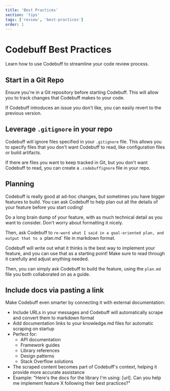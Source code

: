 ```yaml
---
title: 'Best Practices'
section: 'tips'
tags: ['review', 'best-practices']
order: 1
---
```


# Codebuff Best Practices

Learn how to use Codebuff to streamline your code review process.

## Start in a Git Repo

Ensure you're in a Git repository before starting Codebuff. This will allow you to track changes that Codebuff makes to your code.

If Codebuff introduces an issue you don't like, you can easily revert to the previous version.

## Leverage `.gitignore` in your repo

Codebuff will ignore files specified in your `.gitignore` file. This allows you to specify files that you don't want Codebuff to read, like configuration files or build artifacts.

If there are files you want to keep tracked in Git, but you don't want Codebuff to read, you can create a `.codebuffignore` file in your repo.

## Planning

Codebuff is really good at ad-hoc changes, but sometimes you have bigger features to build. You can ask Codebuff to help plan out all the details of your feature before you start coding!

Do a long brain dump of your feature, with as much technical detail as you want to consider. Don't worry about formatting it nicely.

Then, ask Codebuff to `re-word what I said in a goal-oriented plan, and output that to a `plan.md` file in markdown format.

Codebuff will write out what it thinks is the best way to implement your feature, and you can use that as a starting point! Make sure to read through it carefully and adjust anything needed.

Then, you can simply ask Codebuff to build the feature, using the `plan.md` file you both collaborated on as a guide.

## Include docs via pasting a link

Make Codebuff even smarter by connecting it with external documentation:

- Include URLs in your messages and Codebuff will automatically scrape and convert them to markdown format
- Add documentation links to your knowledge.md files for automatic scraping on startup
- Perfect for:
  - API documentation
  - Framework guides
  - Library references
  - Design patterns
  - Stack Overflow solutions
- The scraped content becomes part of Codebuff's context, helping it provide more accurate assistance
- Example: "Here's the docs for the library I'm using: [url]. Can you help me implement feature X following their best practices?"
